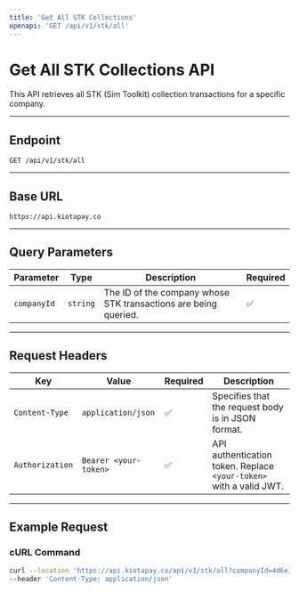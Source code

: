 ```yaml
---
title: 'Get All STK Collections'
openapi: 'GET /api/v1/stk/all'
---
```


# Get All STK Collections API

This API retrieves all STK (Sim Toolkit) collection transactions for a specific company.

---

## **Endpoint**

`GET /api/v1/stk/all`

---

## **Base URL**

`https://api.kiotapay.co`

---

## **Query Parameters**

| Parameter    | Type     | Description                                        | Required |
|--------------|----------|----------------------------------------------------|----------|
| `companyId`  | `string` | The ID of the company whose STK transactions are being queried. | ✅       |

---

## **Request Headers**

| Key             | Value                  | Required | Description |
|----------------|------------------------|----------|-------------|
| `Content-Type` | `application/json`      | ✅       | Specifies that the request body is in JSON format. |
| `Authorization` | `Bearer <your-token>`  | ✅       | API authentication token. Replace `<your-token>` with a valid JWT. |


---

## **Example Request**

### **cURL Command**

```bash
curl --location 'https://api.kiotapay.co/api/v1/stk/all?companyId=4d6e1ea9-5ab8-496a-978f-7e9b2bce80c4' \
--header 'Content-Type: application/json'
